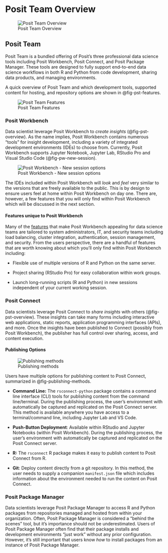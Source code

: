 # Posit Team Overview

![Posit Team Overview](images/pst-overview.png){#fig-pst-overview fig-align="center"}

## Posit Team

Posit Team is a bundled offering of Posit's three professional data science tools including Posit Workbench, Posit Connect, and Posit Package Manager. These tools are designed to fully support end-to-end data science workflows in both R and Python from code development, sharing data products, and managing environments.

A quick overview of Posit Team and which development tools, supported content for hosting, and repository options are shown in @fig-pst-features.

![Posit Team Features](images/pst_features.png){#fig-pst-features fig-align="center"}

### Posit Workbench

Data scientist leverage Posit Workbench to *create insights* (@fig-pst-overview). As the name implies, Posit Workbench contains numerous "tools" for insight development, including a variety of integrated development environments (IDEs) to choose from. Currently, Posit Workbench supports Jupyter Notebook, Jupyter Lab, RStudio Pro and Visual Studio Code (@fig-pw-new-session).

![Posit Workbench - New session options](images/workbench-new-session.png){#fig-pw-new-session fig-align="center"}

The IDEs included within Posit Workbench will *look* and *feel* very similar to the versions that are freely available to the public. This is by design to ensure users feel at home within Posit Workbench on day one. There are, however, a few features that you will only find within Posit Workbench which will be discussed in the next section.

#### Features unique to Posit Workbench

Many of the [features](https://docs.posit.co/ide/server-pro/) that make Posit Workbench appealing for data science teams are tailored to system administrators, IT, and security teams including load balancing, cluster integration, authentication, session management, and security. From the users perspective, there are a handful of features that are worth knowing about which you'll only find within Posit Workbench including:

-   Flexible use of multiple versions of R and Python on the same server.

-   Project sharing (RStudio Pro) for easy collaboration within work groups.

-   Launch long-running scripts (R and Python) in new sessions independent of your current working session.

### Posit Connect

Data scientists leverage Posit Connect to *share insights* with others (@fig-pst-overview). These insights can take many forms including interactive web applications, static reports, application programming interfaces (APIs), and more. Once the insights have been published to Connect (possibly from Posit Workbench), the publisher has full control over sharing, access, and content execution.

#### Publishing Options

![Publishing methods](images/publishing-methods.png){#fig-publishing-methods fig-align="center"}

Users have multiple options for publishing content to Posit Connect, summarized in @fig-publishing-methods.

-   **Command Line:** The `rsconnect-python` package contains a command line interface (CLI) tools for publishing content from the command line/terminal. During the publishing process, the user's environment with automatically be captured and replicated on the Posit Connect server. This method is available anywhere you have access to a terminal/command line, including Jupyter Lab and VS Code.

-   **Push-Button Deployment**: Available within RStudio and Jupyter Notebooks (within Posit Workbench). During the publishing process, the user's environment with automatically be captured and replicated on the Posit Connect server.

-   **R:** The `rsconnect` R package makes it easy to publish content to Posit Connect from R.

-   **Git**: Deploy content directly from a git repository. In this method, the user needs to supply a companion `manifest.json` file which includes information about the environment needed to run the content on Posit Connect.

### Posit Package Manager

Data scientists leverage Posit Package Manager to access R and Python packages from repositories managed and hosted from within your organization. Often, Posit Package Manager is considered a "behind the scenes" tool, but it's importance should not be underestimated. Users of Posit Package Manager often find that their package installs and development environments "just work" without any prior configuration. However, it's still important that users know *how* to install packages from an instance of Posit Package Manager.
